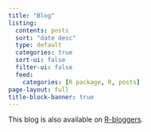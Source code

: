 ```yaml
---
title: "Blog"
listing:
  contents: posts
  sort: "date desc"
  type: default
  categories: true
  sort-ui: false
  filter-ui: false
  feed:
    categories: [R package, R, posts]
page-layout: full
title-block-banner: true
---
```


This blog is also available on [R-bloggers](https://www.r-bloggers.com/).


